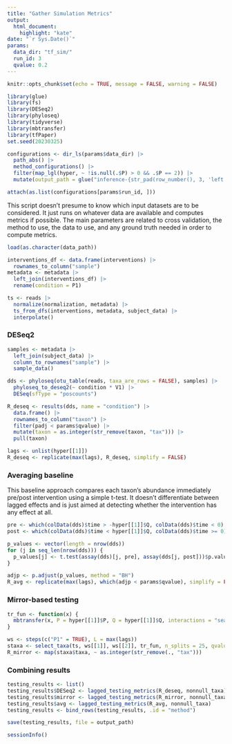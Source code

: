 ```yaml
---
title: "Gather Simulation Metrics"
output: 
  html_document:
    highlight: "kate"
date: "`r Sys.Date()`"
params:
  data_dir: "tf_sim/"
  run_id: 3
  qvalue: 0.2
---
```


```r
knitr::opts_chunk$set(echo = TRUE, message = FALSE, warning = FALSE)
```

```r
library(glue)
library(fs)
library(DESeq2)
library(phyloseq)
library(tidyverse)
library(mbtransfer)
library(tfPaper)
set.seed(20230325)
```

```r
configurations <- dir_ls(params$data_dir) |>
  path_abs() |>
  method_configurations() |>
  filter(map_lgl(hyper, ~ !is.null(.$P) > 0 && .$P == 2)) |>
  mutate(output_path = glue("inference-{str_pad(row_number(), 3, 'left', '0')}.rda"))

attach(as.list(configurations[params$run_id, ]))
```

This script doesn't presume to know which input datasets are to be considered.
It just runs on whatever data are available and computes metrics if possible.
The main parameters are related to cross validation, the method to use, the data
to use, and any ground truth needed in order to compute metrics.

```r
load(as.character(data_path))

interventions_df <- data.frame(interventions) |>
  rownames_to_column("sample")
metadata <- metadata |>
  left_join(interventions_df) |>
  rename(condition = P1)

ts <- reads |>
  normalize(normalization, metadata) |>
  ts_from_dfs(interventions, metadata, subject_data) |>
  interpolate()
```

### DESeq2

```r
samples <- metadata |>
  left_join(subject_data) |>
  column_to_rownames("sample") |>
  sample_data()

dds <- phyloseq(otu_table(reads, taxa_are_rows = FALSE), samples) |>
  phyloseq_to_deseq2(~ condition * V1) |>
  DESeq(sfType = "poscounts")
```

```r
R_deseq <- results(dds, name = "condition") |>
  data.frame() |>
  rownames_to_column("taxon") |>
  filter(padj < params$qvalue) |>
  mutate(taxon = as.integer(str_remove(taxon, "tax"))) |>
  pull(taxon)

lags <- unlist(hyper[[1]])
R_deseq <- replicate(max(lags), R_deseq, simplify = FALSE)
```

### Averaging baseline

This baseline approach compares each taxon's abundance immediately pre/post
intervention using a simple t-test. It doesn't differentiate between lagged
effects and is just aimed at detecting whether the intervention has any effect
at all.

```r
pre <- which(colData(dds)$time > -hyper[[1]]$Q, colData(dds)$time < 0)
post <- which(colData(dds)$time < hyper[[1]]$Q, colData(dds)$time >= 0)

p_values <- vector(length = nrow(dds))
for (j in seq_len(nrow(dds))) {
  p_values[j] <- t.test(assay(dds)[j, pre], assay(dds[j, post]))$p.value
}

adjp <- p.adjust(p_values, method = "BH")
R_avg <- replicate(max(lags), which(adjp < params$qvalue), simplify = FALSE)
```

### Mirror-based testing

```r
tr_fun <- function(x) {
  mbtransfer(x, P = hyper[[1]]$P, Q = hyper[[1]]$Q, interactions = "search")
}

ws <- steps(c("P1" = TRUE), L = max(lags))
staxa <- select_taxa(ts, ws[[1]], ws[[2]], tr_fun, n_splits = 25, qvalue = params$qvalue)
R_mirror <- map(staxa$taxa, ~ as.integer(str_remove(., "tax")))
```

### Combining results

```r
testing_results <- list()
testing_results$DESeq2 <- lagged_testing_metrics(R_deseq, nonnull_taxa)
testing_results$mirror <- lagged_testing_metrics(R_mirror, nonnull_taxa)
testing_results$avg <- lagged_testing_metrics(R_avg, nonnull_taxa)
testing_results <- bind_rows(testing_results, .id = "method")
```

```r
save(testing_results, file = output_path)
```

```r
sessionInfo()
```
